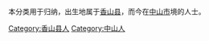 本分类用于归纳，出生地属于[[香山县|香山县]]，而今在[[中山市|中山市]]境的人士。

[[Category:香山县人|Category:香山县人]]
[[Category:中山人|Category:中山人]]
